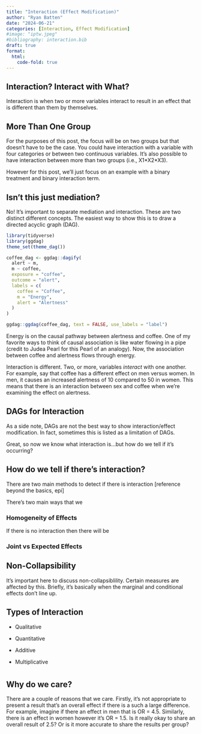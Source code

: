 ```yaml
---
title: "Interaction (Effect Modification)"
author: "Ryan Batten"
date: "2024-06-21"
categories: [Interaction, Effect Modification]
#image: "iptw.jpeg"
#bibliography: interaction.bib
draft: true
format: 
  html:
    code-fold: true
---
```


## Interaction? Interact with What?

Interaction is when two or more variables interact to result in an effect that is different than them by themselves.

::: callout-note
## More Than One Group

For the purposes of this post, the focus will be on two groups but that doesn't have to be the case. You could have interaction with a variable with four categories or between two continuous variables. It's also possible to have interaction between more than two groups (i.e., X1\*X2\*X3).

However for this post, we'll just focus on an example with a binary treatment and binary interaction term.
:::

## Isn't this just mediation?

No! It's important to separate mediation and interaction. These are two distinct different concepts. The easiest way to show this is to draw a directed acyclic graph (DAG).

```r
library(tidyverse)
library(ggdag)
theme_set(theme_dag())

coffee_dag <- ggdag::dagify(
  alert ~ m,
  m ~ coffee,
  exposure = "coffee",
  outcome = "alert",
  labels = c(
    coffee = "Coffee",
    m = "Energy", 
    alert = "Alertness"
  )
)

ggdag::ggdag(coffee_dag, text = FALSE, use_labels = "label")
```

Energy is on the causal pathway between alertness and coffee. One of my favorite ways to think of causal association is like water flowing in a pipe (credit to Judea Pearl for this Pearl of an analogy). Now, the association between coffee and alertness flows through energy.

Interaction is different. Two, or more, variables *interact* with one another. For example, say that coffee has a different effect on men versus women. In men, it causes an increased alertness of 10 compared to 50 in women. This means that there is an interaction between sex and coffee when we're examining the effect on alertness.

::: callout-note
## DAGs for Interaction

As a side note, DAGs are not the best way to show interaction/effect modification. In fact, sometimes this is listed as a limitation of DAGs.
:::

Great, so now we know what interaction is...but how do we tell if it's occurring?

## How do we tell if there's interaction?

There are two main methods to detect if there is interaction \[reference beyond the basics, epi\]

There's two main ways that we

### Homogeneity of Effects

If there is no interaction then there will be

### Joint vs Expected Effects

::: callout-caution
## Non-Collapsibility

It's important here to discuss non-collapsiblility. Certain measures are affected by this. Briefly, it's basically when the marginal and conditional effects don't line up.
:::

## Types of Interaction

-   Qualitative

-   Quantitative

-   Additive

-   Multiplicative

# 

## Why do we care?

There are a couple of reasons that we care. Firstly, it's not appropriate to present a result that's an overall effect if there is a such a large difference. For example, imagine if there an effect in men that is OR = 4.5. Similarly, there is an effect in women however it's OR = 1.5. Is it really okay to share an overall result of 2.5? Or is it more accurate to share the results per group?
